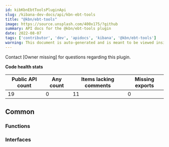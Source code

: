 ```yaml
---
id: kibKbnEbtToolsPluginApi
slug: /kibana-dev-docs/api/kbn-ebt-tools
title: "@kbn/ebt-tools"
image: https://source.unsplash.com/400x175/?github
summary: API docs for the @kbn/ebt-tools plugin
date: 2022-08-07
tags: ['contributor', 'dev', 'apidocs', 'kibana', '@kbn/ebt-tools']
warning: This document is auto-generated and is meant to be viewed inside our experimental, new docs system. Reach out in #docs-engineering for more info.
---
```




Contact [Owner missing] for questions regarding this plugin.

**Code health stats**

| Public API count  | Any count | Items lacking comments | Missing exports |
|-------------------|-----------|------------------------|-----------------|
| 19 | 0 | 11 | 0 |

## Common

### Functions
<DocDefinitionList data={kbnEbtToolsObj.common.functions}/>

### Interfaces
<DocDefinitionList data={kbnEbtToolsObj.common.interfaces}/>

